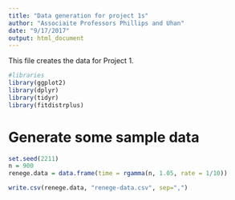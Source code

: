 ```yaml
---
title: "Data generation for project 1s"
author: "Associaite Professors Phillips and Uhan"
date: "9/17/2017"
output: html_document
---
```

This file creates the data for Project 1.

```r
#libraries
library(ggplot2)
library(dplyr)
library(tidyr)
library(fitdistrplus)

```

# Generate some sample data
```r
set.seed(2211)
n = 900
renege.data = data.frame(time = rgamma(n, 1.05, rate = 1/10))

write.csv(renege.data, "renege-data.csv", sep=",")
```                         



